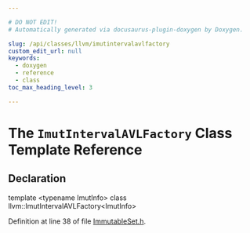 ```yaml
---

# DO NOT EDIT!
# Automatically generated via docusaurus-plugin-doxygen by Doxygen.

slug: /api/classes/llvm/imutintervalavlfactory
custom_edit_url: null
keywords:
  - doxygen
  - reference
  - class
toc_max_heading_level: 3

---
```





# The `ImutIntervalAVLFactory` Class Template Reference

<DoxygenPage pluginConfig={pluginConfig}>



## Declaration

<CodeBlock>template &lt;typename ImutInfo&gt;
class llvm::ImutIntervalAVLFactory&lt;ImutInfo&gt;</CodeBlock>


Definition at line 38 of file <a href="/docs/api/files/include/include/llvm/include/llvm/adt/immutableset-h">ImmutableSet.h</a>.

</DoxygenPage>
